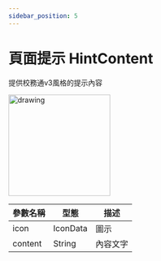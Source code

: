 ```yaml
---
sidebar_position: 5
---
```


# 頁面提示 HintContent

提供校務通v3風格的提示內容

 <img src="../../img/widgets/hint_content.jpg" alt="drawing" width="200"/>

| 參數名稱                         | 型態                             | 描述                             |
| ------------------------------- | ------------------------------- | ------------------------------- |
| icon | IconData | 圖示 |
| content | String | 內容文字 |